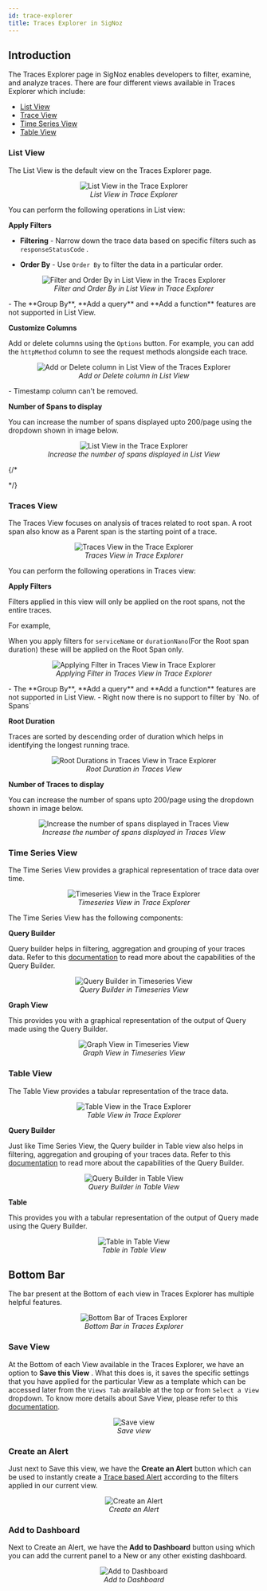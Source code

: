 ```yaml
---
id: trace-explorer
title: Traces Explorer in SigNoz
---
```


## Introduction

The Traces Explorer page in SigNoz enables developers to filter, examine, and analyze traces. There are four different views available in Traces Explorer which include:

- [List View](#list-view)
- [Trace View](#traces-view)
- [Time Series View](#time-series-view)
- [Table View](#table-view)

### List View

The List View is the default view on the Traces Explorer page.

<figure data-zoomable align='center'>
    <img src="/img/docs/product-features/trace-explorer/trace-explorer-list-view.webp" alt="List View in the Trace Explorer"/>
    <figcaption><i> List View in Trace Explorer </i></figcaption>
</figure>


You can perform the following operations in List view:

**Apply Filters**

- **Filtering** - Narrow down the trace data based on specific filters such as `responseStatusCode` .

- **Order By** - Use `Order By` to filter the data in a particular order.


<figure data-zoomable align='center'>
    <img src="/img/docs/product-features/trace-explorer/trace-explorer-list-view-1.webp" alt="Filter and Order By in List View in the Traces Explorer"/>
    <figcaption><i> Filter and Order By in List View in Trace Explorer </i></figcaption>
</figure>


<Admonition>
- The **Group By**, **Add a query** and **Add a function** features are not supported in List View. 
</Admonition>

**Customize Columns**

Add or delete columns using the `Options` button. For example, you can add the `httpMethod` column to see the request methods alongside each trace.


<figure data-zoomable align='center'>
    <img src="/img/docs/product-features/trace-explorer/trace-explorer-list-view-2.webp" alt="Add or Delete column in List View of the Traces Explorer"/>
    <figcaption><i> Add or Delete column in List View </i></figcaption>
</figure>


<Admonition>
- Timestamp column can't be removed.
</Admonition>

**Number of Spans to display**

You can increase the number of spans displayed upto 200/page using the dropdown shown in image below.

<figure data-zoomable align='center'>
    <img src="/img/docs/product-features/trace-explorer/trace-explorer-list-view-3.webp" alt="List View in the Trace Explorer"/>
    <figcaption><i> Increase the number of spans displayed in List View </i></figcaption>
</figure>


{/* 
<!-- **Save Views** 
Save your filter configurations for quick access in future analyses. --> */}

### Traces View

The Traces View focuses on analysis of traces related to root span. A root span also know as a Parent span is the starting point of a trace.

<figure data-zoomable align='center'>
    <img src="/img/docs/product-features/trace-explorer/trace-explorer-traces-view.webp" alt="Traces View in the Trace Explorer"/>
    <figcaption><i> Traces View in Trace Explorer </i></figcaption>
</figure>


You can perform the following operations in Traces view:

**Apply Filters**

Filters applied in this view will only be applied on the root spans, not the entire traces.

For example,

When you apply filters for `serviceName` or `durationNano`(For the Root span duration) these will be applied on the Root Span only.


<figure data-zoomable align='center'>
    <img src="/img/docs/product-features/trace-explorer/trace-explorer-traces-view-1.webp" alt="Applying Filter in Traces View in Trace Explorer"/>
    <figcaption><i> Applying Filter in Traces View in Trace Explorer </i></figcaption>
</figure>


<Admonition>
- The **Group By**, **Add a query** and **Add a function** features are not supported in List View. 
- Right now there is no support to filter by `No. of Spans`
</Admonition>

**Root Duration**

Traces are sorted by descending order of duration which helps in identifying the longest running trace.

<figure data-zoomable align='center'>
    <img src="/img/docs/product-features/trace-explorer/trace-explorer-traces-view-2.webp" alt="Root Durations in Traces View in Trace Explorer"/>
    <figcaption><i> Root Duration in Traces View </i></figcaption>
</figure>


**Number of Traces to display**

You can increase the number of spans upto 200/page using the dropdown shown in image below.

<figure data-zoomable align='center'>
    <img src="/img/docs/product-features/trace-explorer/trace-explorer-traces-view-3.webp" alt=" Increase the number of spans displayed in Traces View"/>
    <figcaption><i> Increase the number of spans displayed in Traces View </i></figcaption>
</figure>


### Time Series View

The Time Series View provides a graphical representation of trace data over time.

<figure data-zoomable align='center'>
    <img src="/img/docs/product-features/trace-explorer/trace-explorer-timeseries-view.webp" alt="Timeseries View in the Trace Explorer"/>
    <figcaption><i> Timeseries View in Trace Explorer </i></figcaption>
</figure>


The Time Series View has the following components:

**Query Builder**

Query builder helps in filtering, aggregation and grouping of your traces data. Refer to this [documentation](https://signoz.io/docs/userguide/query-builder/) to read more about the capabilities of the Query Builder.

<figure data-zoomable align='center'>
    <img src="/img/docs/product-features/trace-explorer/trace-explorer-timeseries-view-1.webp" alt="Query Builder in Timeseries View"/>
    <figcaption><i> Query Builder in Timeseries View </i></figcaption>
</figure>


**Graph View**

This provides you with a graphical representation of the output of Query made using the Query Builder.

<figure data-zoomable align='center'>
    <img src="/img/docs/product-features/trace-explorer/trace-explorer-timeseries-view-2.webp" alt="Graph View in Timeseries View"/>
    <figcaption><i> Graph View in Timeseries View </i></figcaption>
</figure>


### Table View

The Table View provides a tabular representation of the trace data.

<figure data-zoomable align='center'>
    <img src="/img/docs/product-features/trace-explorer/trace-explorer-table-view.webp" alt="Table View in the Trace Explorer"/>
    <figcaption><i> Table View in Trace Explorer </i></figcaption>
</figure>



**Query Builder**

Just like Time Series View, the Query builder in Table view also helps in filtering, aggregation and grouping of your traces data. Refer to this [documentation](https://signoz.io/docs/userguide/query-builder/) to read more about the capabilities of the Query Builder.

<figure data-zoomable align='center'>
    <img src="/img/docs/product-features/trace-explorer/trace-explorer-table-view-1.webp" alt="Query Builder in Table View"/>
    <figcaption><i> Query Builder in Table View </i></figcaption>
</figure>


**Table**

This provides you with a tabular representation of the output of Query made using the Query Builder.

<figure data-zoomable align='center'>
    <img src="/img/docs/product-features/trace-explorer/trace-explorer-table-view-2.webp" alt="Table in Table View"/>
    <figcaption><i> Table in Table View </i></figcaption>
</figure>



## Bottom Bar
The bar present at the Bottom of each view in Traces Explorer has multiple helpful features.

<figure data-zoomable align='center'>
    <img src="/img/docs/product-features/trace-explorer/trace-explorer-bottom-bar.webp" alt="Bottom Bar of Traces Explorer"/>
    <figcaption><i> Bottom Bar in Traces Explorer </i></figcaption>
</figure>


### Save View

At the Bottom of each View available in the Traces Explorer, we have an option to **Save this View** . What this does is, it saves the specific settings that you have applied for the particular View as a template which can be accessed later from the `Views Tab` available at the top or from `Select a View` dropdown. To know more details about Save View, please refer to this [documentation](https://signoz.io/docs/product-features/saved-view/).

<figure data-zoomable align='center'>
    <img src="/img/docs/product-features/trace-explorer/trace-explorer-bottom-bar-save-view.webp" alt="Save view"/>
    <figcaption><i> Save view </i></figcaption>
</figure>



### Create an Alert 

Just next to Save this view, we have the **Create an Alert** button which can be used to instantly create a [Trace based Alert](https://signoz.io/docs/alerts-management/metrics-based-alerts/) according to the filters applied in our current view.

<figure data-zoomable align='center'>
    <img src="/img/docs/product-features/trace-explorer/trace-explorer-bottom-bar-create-an-alert.gif" alt="Create an Alert"/>
    <figcaption><i> Create an Alert </i></figcaption>
</figure>


### Add to Dashboard

Next to Create an Alert, we have the **Add to Dashboard** button using which you can add the current panel to a New or any other existing dashboard.

<figure data-zoomable align='center'>
    <img src="/img/docs/product-features/trace-explorer/trace-explorer-bottom-bar-add-to-dashboard.gif" alt="Add to Dashboard"/>
    <figcaption><i> Add to Dashboard </i></figcaption>
</figure>


